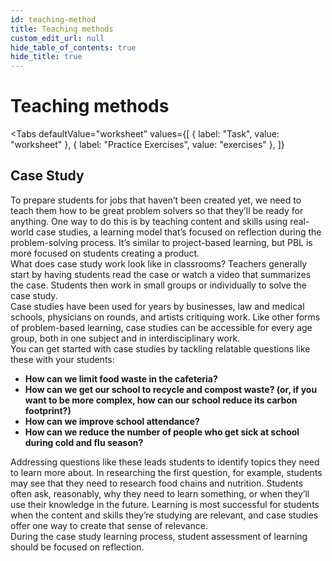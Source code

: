 ```yaml
---
id: teaching-method
title: Teaching methods
custom_edit_url: null
hide_table_of_contents: true
hide_title: true
---
```



<Theme halogenoalkanes />

# Teaching methods

<Tabs
  defaultValue="worksheet"
  values={[
    { label: "Task", value: "worksheet" },
    { label: "Practice Exercises", value: "exercises" },
  ]}
>

<TabItem value="worksheet">

## Case Study

To prepare students for jobs that haven’t been created yet, we need to teach them how to be great problem solvers so that they’ll be ready for anything. One way to do this is by teaching content and skills using real-world case studies, a learning model that’s focused on reflection during the problem-solving process. It’s similar to project-based learning, but PBL is more focused on students creating a product.  
What does case study work look like in classrooms? Teachers generally start by having students read the case or watch a video that summarizes the case. Students then work in small groups or individually to solve the case study.  
Case studies have been used for years by businesses, law and medical schools, physicians on rounds, and artists critiquing work. Like other forms of problem-based learning, case studies can be accessible for every age group, both in one subject and in interdisciplinary work.  
You can get started with case studies by tackling relatable questions like these with your students:  
- **How can we limit food waste in the cafeteria?**
- **How can we get our school to recycle and compost waste? (or, if you want to be more complex, how can our school reduce its carbon footprint?)**
- **How can we improve school attendance?**
- **How can we reduce the number of people who get sick at school during cold and flu season?**

Addressing questions like these leads students to identify topics they need to learn more about. In researching the first question, for example, students may see that they need to research food chains and nutrition. Students often ask, reasonably, why they need to learn something, or when they’ll use their knowledge in the future. Learning is most successful for students when the content and skills they’re studying are relevant, and case studies offer one way to create that sense of relevance.  
During the case study learning process, student assessment of learning should be focused on reflection.

</TabItem>

<TabItem value="exercises">
  <Frame src="https://learningapps.org/watch?v=ps8vughs221" height="480px" />
</TabItem>

</Tabs>